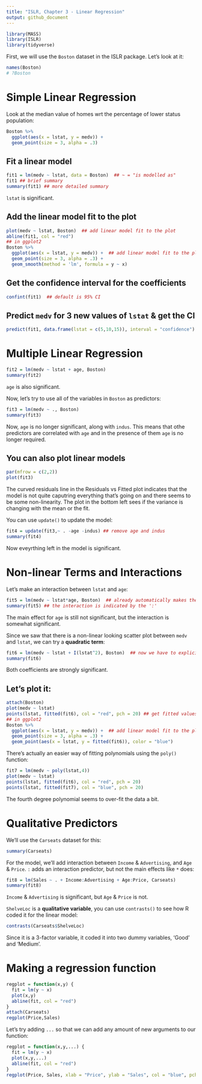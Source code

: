 ```yaml
---
title: "ISLR, Chapter 3 - Linear Regression"
output: github_document
---
```


```r
library(MASS)
library(ISLR)
library(tidyverse)
```
First, we will use the `Boston` dataset in the ISLR package. Let's look at it:
```r
names(Boston) 
# ?Boston
```

# Simple Linear Regression

Look at the median value of homes wrt the percentage of lower status population:
```r
Boston %>% 
  ggplot(aes(x = lstat, y = medv)) +
  geom_point(size = 3, alpha = .3)
```

## Fit a linear model
```r
fit1 = lm(medv ~ lstat, data = Boston)  ## ~ = "is modelled as"
fit1 ## brief summary
summary(fit1) ## more detailed summary
```
`lstat` is significant.

## Add the linear model fit to the plot

```r
plot(medv ~ lstat, Boston)  ## add linear model fit to the plot
abline(fit1, col = "red")
## in ggplot2
Boston %>% 
  ggplot(aes(x = lstat, y = medv)) +  ## add linear model fit to the plot
  geom_point(size = 3, alpha = .3) +
  geom_smooth(method = 'lm', formula = y ~ x)
```

## Get the confidence interval for the coefficients
```r
confint(fit1)  ## default is 95% CI
```

## Predict `medv` for 3 new values of `lstat` & get the CI
```r
predict(fit1, data.frame(lstat = c(5,10,15)), interval = "confidence")
```


# Multiple Linear Regression
```r
fit2 = lm(medv ~ lstat + age, Boston)
summary(fit2)
```

`age` is also significant.

Now, let's try to use all of the variables in `Boston` as predictors:
```r
fit3 = lm(medv ~ ., Boston)
summary(fit3)
```
Now, `age` is no longer significant, along with `indus`. This means that othe predictors are correlated with `age` and in the presence of them `age` is no longer required.

## You can also plot linear models
```r
par(mfrow = c(2,2))
plot(fit3)
```

The curved residuals line in the Residuals vs Fitted plot indicates that the model is not quite caputring everything that's going on and there seems to be some non-linearity. The plot in the bottom left sees if the variance is changing with the mean or the fit.

You can use `update()` to update the model:
```r
fit4 = update(fit3,~ . -age -indus) ## remove age and indus
summary(fit4)
```
Now eveyrthing left in the model is significant.

# Non-linear Terms and Interactions
Let's make an interaction between `lstat` and `age`:
```r
fit5 = lm(medv ~ lstat*age, Boston)  ## already automatically makes the main effects
summary(fit5) ## the interaction is indicated by the ':'
```
The main effect for `age` is still not significant, but the interaction is somewhat significant.

Since we saw that there is a non-linear looking scatter plot between `medv` and `lstat`, we can try a **quadratic term**:
```r
fit6 = lm(medv ~ lstat + I(lstat^2), Boston)  ## now we have to explicitly put in the main effect
summary(fit6)
```
Both coefficients are strongly significant.

## Let's plot it:
```r
attach(Boston)
plot(medv ~ lstat) 
points(lstat, fitted(fit6), col = "red", pch = 20) ## get fitted values from our model; pch = plotting character
## in ggplot2
Boston %>% 
  ggplot(aes(x = lstat, y = medv)) +  ## add linear model fit to the plot
  geom_point(size = 3, alpha = .3) +
  geom_point(aes(x = lstat, y = fitted(fit6)), color = "blue")
```

There's actually an easier way of fitting polynomials using the `poly()` function:
```r
fit7 = lm(medv ~ poly(lstat,4))
plot(medv ~ lstat) 
points(lstat, fitted(fit6), col = "red", pch = 20)
points(lstat, fitted(fit7), col = "blue", pch = 20)
```
   
The fourth degree polynomial seems to over-fit the data a bit.

# Qualitative Predictors
We'll use the `Carseats` dataset for this:
```r
summary(Carseats)
```

For the model, we'll add interaction between `Income` & `Advertising`, and `Age` & `Price`. `:` adds an interaction predictor, but not the main effects like `*` does:
```r
fit8 = lm(Sales ~ . + Income:Advertising + Age:Price, Carseats)
summary(fit8)
```
`Income` & `Advertising` is significant, but `Age` & `Price` is not.
 
`ShelveLoc` is a **qualitative variable**, you can use `contrasts()` to see how R coded it for the linear model:
```r
contrasts(Carseats$ShelveLoc)
```
Since it is a 3-factor variable, it coded it into two dummy variables, 'Good' and 'Medium'.

# Making a regression function

```r
regplot = function(x,y) {
  fit = lm(y ~ x)
  plot(x,y)
  abline(fit, col = "red")
}
attach(Carseats)
regplot(Price,Sales)
```

Let's try adding `...` so that we can add any amount of new arguments to our function:
```r
regplot = function(x,y,...) {
  fit = lm(y ~ x)
  plot(x,y,...)
  abline(fit, col = "red")
}
regplot(Price, Sales, xlab = "Price", ylab = "Sales", col = "blue", pch = 20)
```
